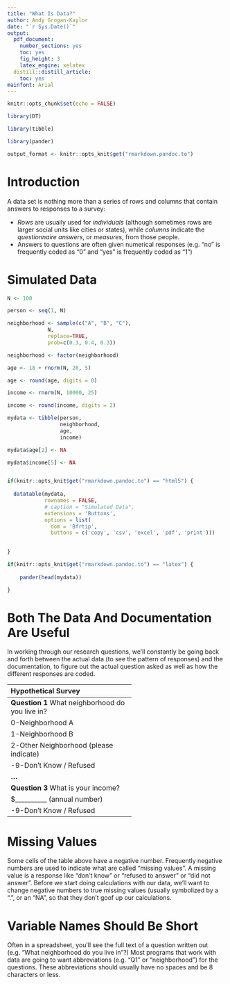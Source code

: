 ```yaml
---
title: "What Is Data?"
author: Andy Grogan-Kaylor
date: "`r Sys.Date()`"
output:
  pdf_document: 
    number_sections: yes
    toc: yes
    fig_height: 3
    latex_engine: xelatex
  distill::distill_article:
    toc: yes
mainfont: Arial
---
```


```r

knitr::opts_chunk$set(echo = FALSE)

library(DT)

library(tibble)

library(pander)

output_format <- knitr::opts_knit$get("rmarkdown.pandoc.to")

```

# Introduction

A data set is nothing more than a series of rows and columns that contain answers to responses to a survey:

* *Rows* are usually used for *individuals* (although sometimes rows are larger social units like cities or states), while *columns* indicate the *questionnaire answers*, or *measures*, from those people.
* Answers to questions are often given numerical responses (e.g. “no” is frequently coded as “0” and “yes” is frequently coded as “1”)

# Simulated Data


```r

N <- 100

person <- seq(1, N)

neighborhood <- sample(c("A", "B", "C"), 
             N, 
             replace=TRUE, 
             prob=c(0.3, 0.4, 0.3))

neighborhood <- factor(neighborhood)

age <- 18 + rnorm(N, 20, 5) 

age <- round(age, digits = 0)

income <- rnorm(N, 10000, 25)

income <- round(income, digits = 2)

mydata <- tibble(person, 
                 neighborhood,
                 age, 
                 income)

mydata$age[2] <- NA

mydata$income[5] <- NA


if(knitr::opts_knit$get("rmarkdown.pandoc.to") == "html5") { 
  
  datatable(mydata,
            rownames = FALSE,
            # caption = "Simulated Data",
            extensions = 'Buttons',
            options = list(
              dom = 'Bfrtip',
              buttons = c('copy', 'csv', 'excel', 'pdf', 'print')))

  
}

if(knitr::opts_knit$get("rmarkdown.pandoc.to") == "latex") { 
  
    pander(head(mydata))

}


```

# Both The Data And Documentation Are Useful

In working through our research questions, we’ll constantly be going back and forth between the actual data (to see the pattern of responses) and the documentation, to figure out the actual question asked as well as how the different responses are coded.

----------------------------------------
**Hypothetical Survey**
----------------------------------------
**Question 1**
What neighborhood do you live in?

0-Neighborhood A

1-Neighborhood B

2-Other Neighborhood (please indicate)

-9-Don't Know / Refused

**...**

**Question 3**
What is your income?

$__________ (annual number) 

-9-Don't Know / Refused
----------------------------------------

# Missing Values

Some cells of the table above have a negative number. Frequently negative numbers are used to indicate what are called “missing values”. A missing value is a response like “don’t know” or “refused to answer” or “did not answer”. Before we start doing calculations with our data, we’ll want to change negative numbers to true missing values (usually symbolized by a “.”, or an "NA", so that they don’t goof up our calculations.

# Variable Names Should Be Short

Often in a spreadsheet, you’ll see the full text of a question written out (e.g. “What neighborhood do you live in”?) Most programs that work with data are going to want abbreviations (e.g. “Q1” or “neighborhood”) for the questions. These abbreviations should usually have no spaces and be 8 characters or less.

